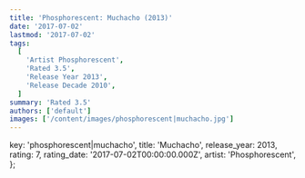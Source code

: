 ```yaml
---
title: 'Phosphorescent: Muchacho (2013)'
date: '2017-07-02'
lastmod: '2017-07-02'
tags:
  [
    'Artist Phosphorescent',
    'Rated 3.5',
    'Release Year 2013',
    'Release Decade 2010',
  ]
summary: 'Rated 3.5'
authors: ['default']
images: ['/content/images/phosphorescent|muchacho.jpg']
---
```


  key: 'phosphorescent|muchacho',
  title: 'Muchacho',
  release_year: 2013,
  rating: 7,
  rating_date: '2017-07-02T00:00:00.000Z',
  artist: 'Phosphorescent',
};

<MusicRating data={data} />
